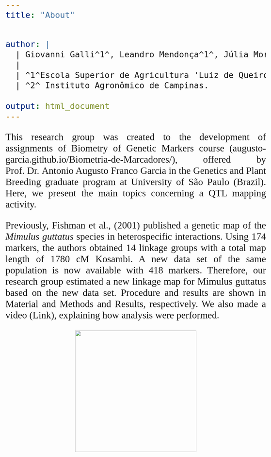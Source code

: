 ```yaml
---
title: "About"


author: | 
  | Giovanni Galli^1^, Leandro Mendonça^1^, Júlia Morosini^1^ and Humberto Carvalho^2^  
  |
  | ^1^Escola Superior de Agricultura 'Luiz de Queiroz'.
  | ^2^ Instituto Agronômico de Campinas.
  
output: html_document
---
```

<style>
body {
text-align: justify;
font-family: Times;
font-size: 2em
}
</style>

This research group was created to the development of assignments of Biometry of Genetic Markers course (augusto-garcia.github.io/Biometria-de-Marcadores/), offered by Prof. Dr. Antonio Augusto Franco Garcia in the Genetics and Plant Breeding graduate program at University of São Paulo (Brazil). Here, we present the main topics concerning a QTL mapping activity.

Previously, Fishman et al., (2001) published a genetic map of the *Mimulus guttatus* species in heterospecific interactions. Using 174 markers, the authors obtained 14 linkage groups with a total map length of 1780 cM Kosambi. A new data set of the same population is now available with 418 markers. Therefore, our research group estimated a new linkage map for Mimulus guttatus based on the new data set. Procedure and results are shown in Material and Methods and Results, respectively. We also made a video (Link), explaining how analysis were performed. 

<p align="center">
<img src="http://i.imgur.com/NCQCqCX.jpg" width="400" align = "center">
</p>